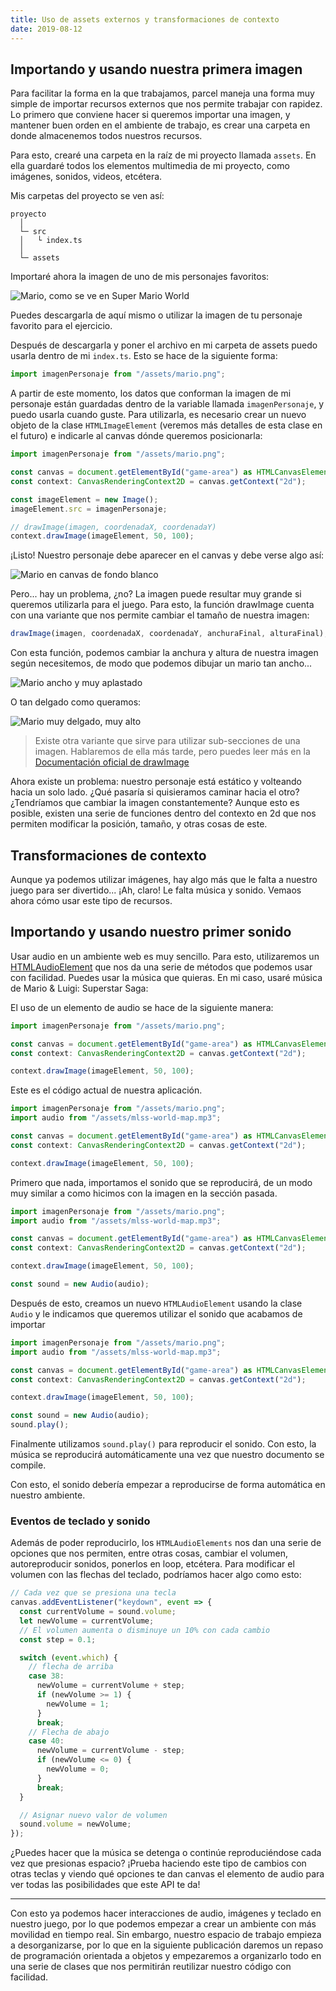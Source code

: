 ```yaml
---
title: Uso de assets externos y transformaciones de contexto
date: 2019-08-12
---
```



## Importando y usando nuestra primera imagen

Para facilitar la forma en la que trabajamos, parcel maneja una forma muy simple
de importar recursos externos que nos permite trabajar con rapidez. Lo primero
que conviene hacer si queremos importar una imagen, y mantener buen orden en el
ambiente de trabajo, es crear una carpeta en donde almacenemos todos nuestros
recursos.

Para esto, crearé una carpeta en la raíz de mi proyecto llamada `assets`. En
ella guardaré todos los elementos multimedia de mi proyecto, como imágenes,
sonidos, videos, etcétera.

Mis carpetas del proyecto se ven así:

```
proyecto
  │
  └─ src
  │   └ index.ts
  │
  └─ assets
```

Importaré ahora la imagen de uno de mis personajes favoritos:

![Mario, como se ve en Super Mario World](../assets/06-mario.png)

Puedes descargarla de aquí mismo o utilizar la imagen de tu personaje favorito
para el ejercicio.

Después de descargarla y poner el archivo en mi carpeta de assets puedo usarla
dentro de mi `index.ts`. Esto se hace de la siguiente forma:

```ts
import imagenPersonaje from "/assets/mario.png";
```

A partir de este momento, los datos que conforman la imagen de mi personaje
están guardadas dentro de la variable llamada `imagenPersonaje`, y puedo usarla
cuando guste. Para utilizarla, es necesario crear un nuevo objeto de la clase
`HTMLImageElement` (veremos más detalles de esta clase en el futuro) e indicarle
al canvas dónde queremos posicionarla:

```ts
import imagenPersonaje from "/assets/mario.png";

const canvas = document.getElementById("game-area") as HTMLCanvasElement;
const context: CanvasRenderingContext2D = canvas.getContext("2d");

const imageElement = new Image();
imageElement.src = imagenPersonaje;

// drawImage(imagen, coordenadaX, coordenadaY)
context.drawImage(imageElement, 50, 100);
```

¡Listo! Nuestro personaje debe aparecer en el canvas y debe verse algo así:

![Mario en canvas de fondo blanco](../assets/06-mario-01.png)

Pero... hay un problema, ¿no? La imagen puede resultar muy grande si queremos
utilizarla para el juego. Para esto, la función drawImage cuenta con una
variante que nos permite cambiar el tamaño de nuestra imagen:

```ts
drawImage(imagen, coordenadaX, coordenadaY, anchuraFinal, alturaFinal);
```

Con esta función, podemos cambiar la anchura y altura de nuestra imagen según
necesitemos, de modo que podemos dibujar un mario tan ancho...

![Mario ancho y muy aplastado](../assets/06-mario-02.png)

O tan delgado como queramos:

![Mario muy delgado, muy alto](../assets/06-mario-03.png)

> Existe otra variante que sirve para utilizar sub-secciones de una imagen.
> Hablaremos de ella más tarde, pero puedes leer más en la
> [Documentación oficial de drawImage](https://developer.mozilla.org/es/docs/Web/API/CanvasRenderingContext2D/drawImage)

Ahora existe un problema: nuestro personaje está estático y volteando hacia un
solo lado. ¿Qué pasaría si quisieramos caminar hacia el otro? ¿Tendríamos que
cambiar la imagen constantemente? Aunque esto es posible, existen una serie de
funciones dentro del contexto en 2d que nos permiten modificar la posición,
tamaño, y otras cosas de este.

## Transformaciones de contexto

Aunque ya podemos utilizar imágenes, hay algo más que le falta a nuestro juego
para ser divertido... ¡Ah, claro! Le falta música y sonido. Vemaos ahora cómo
usar este tipo de recursos.

## Importando y usando nuestro primer sonido

Usar audio en un ambiente web es muy sencillo. Para esto, utilizaremos un
[HTMLAudioElement](https://developer.mozilla.org/en-US/docs/Web/API/HTMLAudioElement)
que nos da una serie de métodos que podemos usar con facilidad. Puedes usar la
música que quieras. En mi caso, usaré música de Mario & Luigi: Superstar Saga:

<Box mb={3}>
  <AudioPlayer
    src="/mlss-world-map.mp3"
    controls
    style={{ margin: "0 auto", display: "block" }}
  />
</Box>

El uso de un elemento de audio se hace de la siguiente manera:

<CodeWave>

```ts
import imagenPersonaje from "/assets/mario.png";

const canvas = document.getElementById("game-area") as HTMLCanvasElement;
const context: CanvasRenderingContext2D = canvas.getContext("2d");

context.drawImage(imageElement, 50, 100);
```

Este es el código actual de nuestra aplicación.

```ts
import imagenPersonaje from "/assets/mario.png";
import audio from "/assets/mlss-world-map.mp3";

const canvas = document.getElementById("game-area") as HTMLCanvasElement;
const context: CanvasRenderingContext2D = canvas.getContext("2d");

context.drawImage(imageElement, 50, 100);
```

Primero que nada, importamos el sonido que se reproducirá, de un modo muy
similar a como hicimos con la imagen en la sección pasada.

```ts
import imagenPersonaje from "/assets/mario.png";
import audio from "/assets/mlss-world-map.mp3";

const canvas = document.getElementById("game-area") as HTMLCanvasElement;
const context: CanvasRenderingContext2D = canvas.getContext("2d");

context.drawImage(imageElement, 50, 100);

const sound = new Audio(audio);
```

Después de esto, creamos un nuevo `HTMLAudioElement` usando la clase `Audio` y
le indicamos que queremos utilizar el sonido que acabamos de importar

```ts
import imagenPersonaje from "/assets/mario.png";
import audio from "/assets/mlss-world-map.mp3";

const canvas = document.getElementById("game-area") as HTMLCanvasElement;
const context: CanvasRenderingContext2D = canvas.getContext("2d");

context.drawImage(imageElement, 50, 100);

const sound = new Audio(audio);
sound.play();
```

Finalmente utilizamos `sound.play()` para reproducir el sonido. Con esto, la
música se reproducirá automáticamente una vez que nuestro documento se
compile.

</CodeWave>

Con esto, el sonido debería empezar a reproducirse de forma automática en
nuestro ambiente.

### Eventos de teclado y sonido

Además de poder reproducirlo, los `HTMLAudioElements` nos dan una serie de
opciones que nos permiten, entre otras cosas, cambiar el volumen, autoreproducir
sonidos, ponerlos en loop, etcétera. Para modificar el volumen con las flechas
del teclado, podríamos hacer algo como esto:

```ts
// Cada vez que se presiona una tecla
canvas.addEventListener("keydown", event => {
  const currentVolume = sound.volume;
  let newVolume = currentVolume;
  // El volumen aumenta o disminuye un 10% con cada cambio
  const step = 0.1;

  switch (event.which) {
    // flecha de arriba
    case 38:
      newVolume = currentVolume + step;
      if (newVolume >= 1) {
        newVolume = 1;
      }
      break;
    // Flecha de abajo
    case 40:
      newVolume = currentVolume - step;
      if (newVolume <= 0) {
        newVolume = 0;
      }
      break;
  }

  // Asignar nuevo valor de volumen
  sound.volume = newVolume;
});
```

¿Puedes hacer que la música se detenga o continúe reproduciéndose cada vez que
presionas espacio? ¡Prueba haciendo este tipo de cambios con otras teclas y
viendo qué opciones te dan canvas el elemento de audio para ver todas las
posibilidades que este API te da!

---

Con esto ya podemos hacer interacciones de audio, imágenes y teclado en nuestro
juego, por lo que podemos empezar a crear un ambiente con más movilidad en
tiempo real. Sin embargo, nuestro espacio de trabajo empieza a desorganizarse,
por lo que en la siguiente publicación daremos un repaso de programación
orientada a objetos y empezaremos a organizarlo todo en una serie de clases que
nos permitirán reutilizar nuestro código con facilidad.
